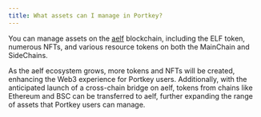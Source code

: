 ```yaml
---
title: What assets can I manage in Portkey?
---
```


You can manage assets on the <u>aelf</u> blockchain, including the ELF token, numerous NFTs, and various resource tokens on both the MainChain and SideChains.

As the aelf ecosystem grows, more tokens and NFTs will be created, enhancing the Web3 experience for Portkey users. Additionally, with the anticipated launch of a cross-chain bridge on aelf, tokens from chains like Ethereum and BSC can be transferred to aelf, further expanding the range of assets that Portkey users can manage.
